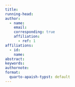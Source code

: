 ```yaml
---
title: 
running-head:
author:
  - name: 
    email: 
    corresponding: true
    affiliation:
      - ref: 1
affiliations:
  - id:
    name:
abstract:
keywords:
authornote:
format: 
  quarto-apaish-typst: default
---
```


```{=typst} 
#bibliography("bibliography.bib", title: "References", style: "apa")
```

